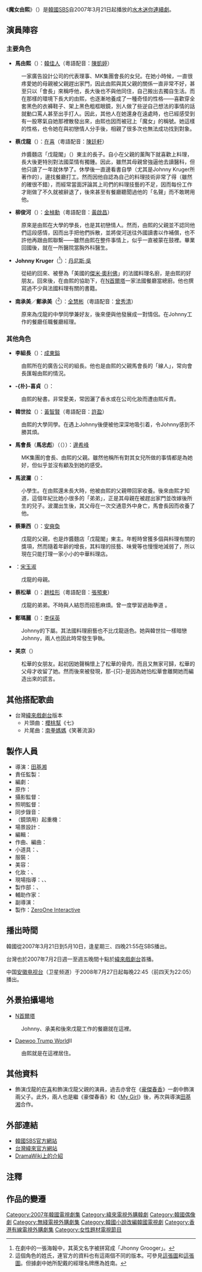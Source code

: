 {{Infobox Television
| show_name            = 魔女由熙
| original_name        = {{lang|ko|마녀 유희}}
| image                = [[File:Witch_Yoo_Hee.jpg|250px]]
| 别名                  = 魔女由/幼/柔/宥熙、魔女遊戲
| caption              = 
| genre                = 
| format               = 
| creator              = 
| developer            = 
| writer               = [[金元鎮|金元鎮]]
| director             = [[全啟相|全啟相]]
| creative_director    = 
| presenter            = 
| starring             = [[韓佳人|韓佳人]]、[[在喜|在喜]]、[[金楨勳|金楨勳]]、<br />[[丹尼斯·吳|丹尼斯·吳]]、[[全慧彬|全慧彬]]
| slogan               =  
| judges               = 
| voices               = 
| narrated             = 
| theme_song           = 
| opentheme            =  
| endtheme             = 
| composer             = 
| country              = {{KOR}}
| language             = [[韓語|韓語]]
| num_seasons          = 
| num_episodes         = 16
| list_episodes        = 
| executive_producer   = 
| producer             = 
| supervising_producer = 
| editor               = 
| location             = 
| cinematography       = 
| camera               = 
| runtime              = 
| company              = KALLISTA<br />ZeroOne interactive
| distributor          = 
| channel              = [[SBS_(韓國)|SBS]]
| picture_format       = 
| audio_format         = 
| first_run            = {{KOR}}
| first_aired          = {{start date|2007|3|21}}
| last_aired           = {{end date|2007|5|10}}
| status               = 
| preceded_by          = [[外科醫生奉達熙|外科醫生奉達熙]]
| followed_by          = [[錢的戰爭|錢的戰爭]]
| related              = 
| website              = http://tv.sbs.co.kr/devils/index.html
| 中國大陸名稱 = 
| 台灣名稱   = 魔女遊戲
| 港澳名稱   = 魔女遊戲
| 馬新名稱   = 
}}
《'''魔女由熙'''》（{{lang-ko|'''마녀 유희'''}}）是[[韓國|韓國]][[SBS_(韓國)|SBS]]自2007年3月21日起播放的[[SBS水木連續劇|水木迷你連續劇]]。

== 演員陣容 ==
=== 主要角色 ===
<!--注意：如無特別理由，請不要修改或增加演員及角色的譯名（包括由電視台自行翻譯的名字），否則一律視為_破壞_處理，謝謝。-->
* '''馬由熙'''（{{lang|ko|마유희}}）：[[韓佳人|韓佳人]]（粵語配音：[[陳凱婷|陳凱婷]]） 
:一家廣告設計公司的代表理事、MK集團會長的女兒。在她小時候，一直很疼愛她的母親被父親趕出家門，因此由熙與其父親的關係一直非常不好，甚至只以「會長」來稱呼他，長大後也不與他同住，自己搬出去獨自生活。而在那樣的環境下長大的由熙，也逐漸地養成了一種奇怪的性格——喜歡穿全套黑色的衣褲鞋子、架上黑色粗框眼鏡，別人做了些逆自己想法的事情的話就動口罵人甚至出手打人。因此，其他人在她還身在遠處時，也已經感受到有一股寒氣自她那裡散發出來，由熙也因而被冠上「魔女」的稱號。她這樣的性格，也令她在與初戀情人分手後，相親了很多次也無法成功找到對象。
* '''蔡戊龍'''（{{lang|ko|채무룡}}）：[[在喜|在喜]]（粵語配音：[[陳廷軒_(配音員)|陳廷軒]]） 
:炸醬麵店「戊龍閣」（{{lang|ko|무룡각}}）東主的長子。自小在父親的薰陶下就喜歡上料理，長大後更特別對法國菜情有獨鍾。因此，雖然其母親曾強逼他去讀醫科，但他只讀了一年就休學了。休學後一直邊看書自學（尤其是Johnny Kruger所著作的），邊找餐廳打工。然而因他自認為自己的料理技術非常了得（雖然的確很不錯），而經常當面評論其上司們的料理技藝的不足，因而每份工作才剛做了不久就被辭退了，後來甚至有餐廳聽聞過他的「名聲」而不敢聘用他。
* '''柳俊河'''（{{lang|ko|유준하}}）：[[金楨勳|金楨勳]]（粵語配音：[[黃啟昌|黃啟昌]]） 
:原來是由熙在大學的學長，也是其初戀情人。然而，由熙的父親並不認同他們這段感情，因而出手把他們拆散，並將俊河送往外國讀書以作補償，也不許他再跟由熙聯繫——雖然由熙在整件事情上，似乎一直被蒙在鼓裡。畢業回國後，就在一所醫院當胸外科醫生。
* '''Johnny Kruger'''（{{lang|ko|조니 크루거}}<ref>在劇中的一張海報中，其英文名字被拼寫成「Jhonny Grooger」。</ref>）：[[丹尼斯·吳|丹尼斯·吳]]
:從紐約回來、被譽為「美國的[[傑米·奧利佛|傑米·奧利佛]]」的法國料理名廚，是由熙的好朋友。回來後，在由熙的協助下，在[[N首爾塔|N首爾塔]]一家法國餐廳當總廚。他也撰寫過不少與法國料理有關的書籍。
* '''南承美'''／'''鄭承美'''（{{lang|ko|남승미/정승미}}<ref>這個角色的姓氏，連官方的資料也有這兩個不同的版本。可參見[http://img.sbs.co.kr/newimg/wizard2/program/tv/devils/img/cha_05.jpg 這張圖]和[http://img.sbs.co.kr/newimg/uci_img/programAct/1173284747548.jpg 這張圖]。但據劇中她所配戴的經理名牌應為姓南。</ref>）：[[全慧彬|全慧彬]]（粵語配音：[[曾秀清|曾秀清]]）
:原來為戊龍的中學同學兼好友，後來便與他發展成一對情侶。在Johnny工作的餐廳任職餐廳經理。

=== 其他角色 ===
<!--注意：如無特別理由，請不要修改或增加演員及角色的譯名（包括由電視台自行翻譯的名字），否則一律視為_破壞_處理，謝謝。-->
* '''李組長'''（{{lang|ko|이팀장}}）：[[成東鎰|成東鎰]]
:由熙所在的廣告公司的組長。他也是由熙的父親馬會長的「線人」，常向會長匯報由熙的情況。
* '''-{朴}-喜貞'''（{{lang|ko|박희정}}）：{{lang|ko|[[백현서|백현서]]}}
:由熙的秘書。非常愛美，常因灑了香水或在公司化妝而遭由熙斥責。
* '''韓世拉'''（{{lang|ko|한세라}}）：[[黃智賢_(韓國)|黃智賢]]（粵語配音：[[許盈|許盈]]） 
:由熙的大學同學。在遇上Johnny後便被他深深地吸引着，令Johnny感到不勝其煩。
* '''馬會長'''（'''馬忠彪'''）（{{lang|ko|마회장}}（{{lang|ko|마충표}}））：[[邊希峰|邊希峰]]
:MK集團的會長、由熙的父親。雖然他稱所有對其女兒所做的事情都是為她好，但似乎並沒有顧及到她的感受。
* '''馬波瀾'''（{{lang|ko|마파란}}）：{{lang|ko|[[강산|강산]]}}
:小學生。在由熙還未長大時，他被由熙的父親帶回家收養。後來由熙才知道，這個年紀比她小很多的「弟弟」，正是其母親在被趕出家門並改嫁後所生的兒子。波瀾出生後，其父母在一次交通意外中身亡，馬會長因而收養了他。
* '''蔡秉西'''（{{lang|ko|채병서}}）：[[安奭奐|安奭奐]]
:戊龍的父親，也是炸醬麵店「戊龍閣」東主。年輕時曾獲多個與料理有關的獎項，然而隨着年齡的增長，其料理的技藝、味覺等也慢慢地減弱了，所以現在只能打理一家小小的中華料理店。
* {{lang|ko|'''금복주'''}}：[[宋玉淑|宋玉淑]]
:戊龍的母親。
* '''蔡松華'''（{{lang|ko|채송화}}）：[[趙桂形|趙桂形]]（粵語配音：[[張預東|張預東]]）
:戊龍的弟弟。不時與人結怨而招惹麻煩。曾一度學習過跆拳道<!-- ，但因在與一位一同學習的人對打時，不慎弄傷對方，因而放棄繼續學習 -->。
* '''鄭瑪麗'''（{{lang|ko|정마리}}）：[[李倸英|李倸英]]
:Johnny的下屬。其法國料理廚藝也不比戊龍遜色。她與韓世拉一樣暗戀Johnny，兩人也因此時常發生爭執。
* '''美京'''（{{lang|ko|미경}}）<!-- ：{{lang|ko|[[？|？]]}} -->
:松華的女朋友。起初因她聲稱懷上了松華的骨肉，而且又無家可歸，松華的父母才收留了她。然而後來被發現，那-{只}-是因為她怕松華會離開她而編造出來的謊言。

== 其他搭配歌曲 ==
*台灣[[緯來戲劇台|緯來戲劇台]]版本
**片頭曲：[[櫻桃幫|櫻桃幫]]《七》
**片尾曲：[[南拳媽媽|南拳媽媽]]《笑著流淚》

==製作人員==
* 導演：[[田基湘|田基湘]]
* 責任監製：{{lang|ko|[[고흥식|고흥식]]}}
* 編劇：{{lang|ko|[[김원진|김원진]]}}
* 原作：{{lang|ko|[[김수희|김수희]]}}
* 攝影監督：{{lang|ko|[[지재우|지재우]]}}
* 照明監督：{{lang|ko|[[조중현|조중현]]}}
* 同步錄音：{{lang|ko|[[윤항노|윤항노]]}}
* （鏡頭用）起重機：{{lang|ko|[[최승권|최승권]]}}
* 場景設計：{{lang|ko|[[노상순|노상순]]}}
* 編輯：{{lang|ko|[[이동현|이동현]]}}
* 作曲、編曲：{{lang|ko|[[오준성|오준성]]}}
* 小道具：{{lang|ko|[[이상열|이상열]]}}、{{lang|ko|[[홍성기|홍성기]]}}
* 服裝：{{lang|ko|[[정진|정진]]}}
* 美容：{{lang|ko|[[김영지|김영지]]}}
* 化妝：{{lang|ko|[[조혜진|조혜진]]}}、{{lang|ko|[[박은지|박은지]]}}
* 現場指導：{{lang|ko|[[오준영|오준영]]}}、{{lang|ko|[[이진수|이진수]]}}、{{lang|ko|[[위진우|위진우]]}}
* 製作部：{{lang|ko|[[이귀훈|이귀훈]]}}、{{lang|ko|[[정다정|정다정]]}}
* 輔助作家：{{lang|ko|[[구지혜|구지혜]]}}
* 副導演：{{lang|ko|[[선우영건|선우영건]]}}
* 製作：[[ZeroOne_Interactive|ZeroOne Interactive]]

==播出時間==
韓國從2007年3月21日到5月10日，逢星期三、四晚21:55在SBS播出。

台灣也於2007年7月2日週一至週五晚間十點於[[緯來戲劇台|緯來戲劇台]]首播。

中国[[安徽电视台|安徽电视台]]（卫星频道）于2008年7月27日起每晚22:45（前四天为22:05）播出。

== 外景拍攝場地 ==
{{未完成列表}}
* [[N首爾塔|N首爾塔]]
:Johnny、承美和後來戊龍工作的餐廳就在這裡。
* [[Daewoo_Trump_World|Daewoo Trump World]]Ⅱ
:由熙就是在這裡居住。

== 其他資料 ==
* 飾演戊龍的[[在喜|在喜]]和飾演戊龍父親的演員，過去亦曾在《[[豪傑春香|豪傑春香]]》一劇中飾演兩父子。此外，兩人也是繼《豪傑春香》和《[[我的女孩|My Girl]]》後，再次與導演[[田基湘|田基湘]]合作。

== 外部連結 ==
* [http://tv.sbs.co.kr/devils/index.html 韓國SBS官方網站] {{Wayback|url=http://tv.sbs.co.kr/devils/index.html |date=20100925132556 }}{{ko}}
* [http://drama.videoland.com.tw/channel/witch/ 台灣緯來官方網站]{{zh-tw}}
* [http://wiki.d-addicts.com/Witch_Amusement DramaWiki上的介紹]{{en}}

==注釋==
<div class="references-small">
<references />
</div>
== 作品的變遷 ==
{{電視節目的變遷
|電視台={{flagicon|South Korea}} 韓國 [[SBS_(韓國)|SBS]]
|播放檔次=[[SBS水木連續劇|水木劇]]
|節目名稱=魔女由熙<br />（2007.3.21 - 2007.5.10）
|上一節目=[[外科醫生奉達熙|外科醫生奉達熙]]<br />（2007.1.17 - 2007.3.15）
|下一節目=[[錢的戰爭|錢的戰爭]]<br />（2007.5.16 - 2007.7.5）
}}
{{電視節目的變遷
|電視台= {{flagicon|Taiwan}} 台灣 [[緯來戲劇台|緯來戲劇台]]
|播放檔次= 星期一至五 22:00 - 23:00
|節目名稱= 魔女遊戲<br />（2007.7.2 - 2007.8.3）
|上一節目= [[幻想的情侶|幻想情侶]]<br />（2007.5.29 - 2007.6.29）
|下一節目= [[你好!小姐|Hello 小姐]]<br />（2007.8.6 - 2007.9.10）
}}
{{電視節目的變遷
|電視台={{flagicon|HK}} 香港 [[有線娛樂台|有線娛樂台]]
|播放檔次=星期一至五 23:00 - 00:00
|節目名稱=魔女遊戲<br />（2007.12.27 - 2008.01.25）
|上一節目=[[狗與狼的時間|狗與狼的時間]]<br />（2007.11.26 - 2007.12.26）
|下一節目={{link-ja|變身特派員III|特命係長・只野仁#テレビドラマ#}}<br />（2008.01.28 - 2008.02.08）
}}
{{電視節目的變遷
|電視台= {{flagicon|HK}} 香港 [[無綫電視|無綫電視]][[J2台|J2台]]
|播放檔次= 星期一、二 21:00 - 22:30
|節目名稱= 魔女遊戲<br />（2009.3.2 - 2009.4.21）
|上一節目= [[快刀洪吉童|快刀洪吉童]]<br />（2008.12.1 - 2009.2.17）
|下一節目= [[逃學一姐|逃學一姐]]<br />（2009.4.27 - 2009.5.19）
}}
{{SBS水木連續劇}}
{{安徽卫視電視劇}}

{{DEFAULTSORT:Manyeoyuhui}}
[[Category:2007年韓國電視劇集|Category:2007年韓國電視劇集]]
[[Category:緯來電視外購韓劇|Category:緯來電視外購韓劇]]
[[Category:韓國偶像劇|Category:韓國偶像劇]]
[[Category:無綫電視外購劇集|Category:無綫電視外購劇集]]
[[Category:韓國小說改編韓國電視劇|Category:韓國小說改編韓國電視劇]]
[[Category:香港有線電視外購劇集|Category:香港有線電視外購劇集]]
[[Category:女性題材電視節目|Category:女性題材電視節目]]